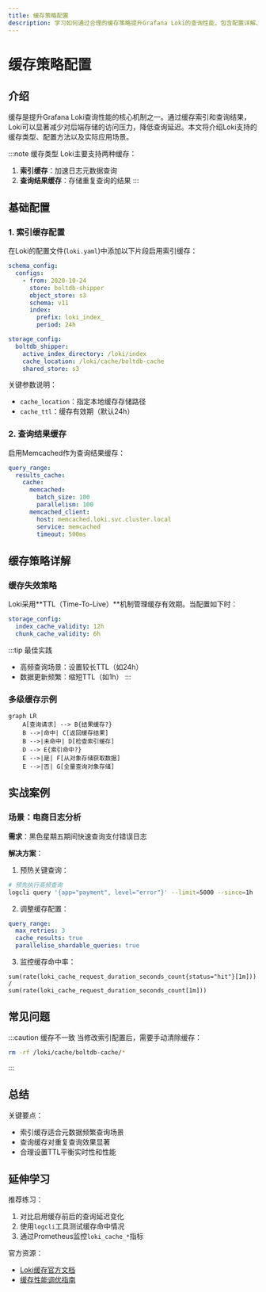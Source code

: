 ```yaml
---
title: 缓存策略配置
description: 学习如何通过合理的缓存策略提升Grafana Loki的查询性能，包含配置详解、实战案例和最佳实践。
---
```


# 缓存策略配置

## 介绍

缓存是提升Grafana Loki查询性能的核心机制之一。通过缓存索引和查询结果，Loki可以显著减少对后端存储的访问压力，降低查询延迟。本文将介绍Loki支持的缓存类型、配置方法以及实际应用场景。

:::note 缓存类型
Loki主要支持两种缓存：
1. **索引缓存**：加速日志元数据查询
2. **查询结果缓存**：存储重复查询的结果
:::

## 基础配置

### 1. 索引缓存配置

在Loki的配置文件(`loki.yaml`)中添加以下片段启用索引缓存：

```yaml
schema_config:
  configs:
    - from: 2020-10-24
      store: boltdb-shipper
      object_store: s3
      schema: v11
      index:
        prefix: loki_index_
        period: 24h

storage_config:
  boltdb_shipper:
    active_index_directory: /loki/index
    cache_location: /loki/cache/boltdb-cache
    shared_store: s3
```

关键参数说明：
- `cache_location`：指定本地缓存存储路径
- `cache_ttl`：缓存有效期（默认24h）

### 2. 查询结果缓存

启用Memcached作为查询结果缓存：

```yaml
query_range:
  results_cache:
    cache:
      memcached:
        batch_size: 100
        parallelism: 100
      memcached_client:
        host: memcached.loki.svc.cluster.local
        service: memcached
        timeout: 500ms
```

## 缓存策略详解

### 缓存失效策略

Loki采用**TTL（Time-To-Live）**机制管理缓存有效期。当配置如下时：

```yaml
storage_config:
  index_cache_validity: 12h
  chunk_cache_validity: 6h
```

:::tip 最佳实践
- 高频查询场景：设置较长TTL（如24h）
- 数据更新频繁：缩短TTL（如1h）
:::

### 多级缓存示例

```mermaid
graph LR
    A[查询请求] --> B{结果缓存?}
    B -->|命中| C[返回缓存结果]
    B -->|未命中| D[检查索引缓存]
    D --> E{索引命中?}
    E -->|是| F[从对象存储获取数据]
    E -->|否| G[全量查询对象存储]
```

## 实战案例

### 场景：电商日志分析

**需求**：黑色星期五期间快速查询支付错误日志

**解决方案**：
1. 预热关键查询：
```bash
# 预先执行高频查询
logcli query '{app="payment", level="error"}' --limit=5000 --since=1h
```

2. 调整缓存配置：
```yaml
query_range:
  max_retries: 3
  cache_results: true
  parallelise_shardable_queries: true
```

3. 监控缓存命中率：
```promql
sum(rate(loki_cache_request_duration_seconds_count{status="hit"}[1m])) 
/ 
sum(rate(loki_cache_request_duration_seconds_count[1m]))
```

## 常见问题

:::caution 缓存不一致
当修改索引配置后，需要手动清除缓存：
```bash
rm -rf /loki/cache/boltdb-cache/*
```
:::

## 总结

关键要点：
- 索引缓存适合元数据频繁查询场景
- 查询缓存对重复查询效果显著
- 合理设置TTL平衡实时性和性能

## 延伸学习

推荐练习：
1. 对比启用缓存前后的查询延迟变化
2. 使用`logcli`工具测试缓存命中情况
3. 通过Prometheus监控`loki_cache_*`指标

官方资源：
- [Loki缓存官方文档](https://grafana.com/docs/loki/latest/configuration/#cache_config)
- [缓存性能调优指南](https://grafana.com/docs/loki/latest/operations/storage/)